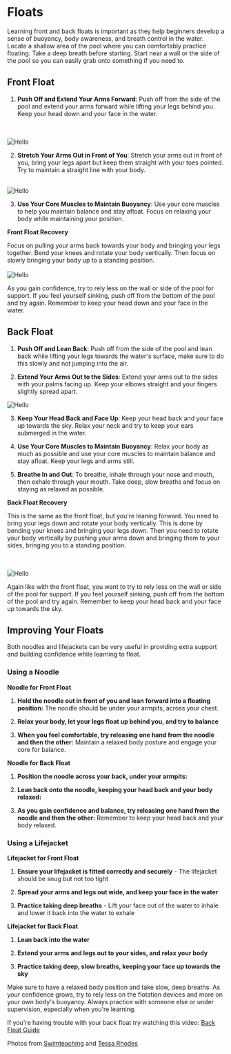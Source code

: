 
# Floats

Learning front and back floats is important as they help beginners develop a sense of buoyancy, body awareness, and breath control in the water. Locate a shallow area of the pool where you can comfortably practice floating. Take a deep breath before starting. Start near a wall or the side of the pool so you can easily grab onto something if you need to.

## Front Float

1. **Push Off and Extend Your Arms Forward**: Push off from the side of the pool and extend your arms forward while lifting your legs behind you. Keep your head down and your face in the water.

<br></br>
<Image src="/images/frontwall.jpg" alt="Hello" width={400} height={400} />

2. **Stretch Your Arms Out in Front of You**: Stretch your arms out in front of you, bring your legs apart but keep them straight with your toes pointed. Try to maintain a straight line with your body.
<br></br>
<Image src="/images/frontfloat.jpg" alt="Hello" width={400} height={400} />

3. **Use Your Core Muscles to Maintain Buoyancy**: Use your core muscles to help you maintain balance and stay afloat. Focus on relaxing your body while maintaining your position.

**Front Float Recovery**

Focus on pulling your arms back towards your body and bringing your legs together. Bend your knees and rotate your body vertically. Then focus on slowly bringing your body up to a standing position.
<br></br>
<Image src="/images/frontrecovery.jpg" alt="Hello" width={600} height={600} />



As you gain confidence, try to rely less on the wall or side of the pool for support. If you feel yourself sinking, push off from the bottom of the pool and try again. Remember to keep your head down and your face in the water.

## Back Float

1. **Push Off and Lean Back**: Push off from the side of the pool and lean back while lifting your legs towards the water's surface, make sure to do this slowly and not jumping into the air.

2. **Extend Your Arms Out to the Sides**: Extend your arms out to the sides with your palms facing up. Keep your elbows straight and your fingers slightly spread apart.

<Image src="/images/backfloat.jpg" alt="Hello" width={400} height={400} />

3. **Keep Your Head Back and Face Up**: Keep your head back and your face up towards the sky. Relax your neck and try to keep your ears submerged in the water.

4. **Use Your Core Muscles to Maintain Buoyancy**: Relax your body as much as possible and use your core muscles to maintain balance and stay afloat. Keep your legs and arms still.

5. **Breathe In and Out**: To breathe, inhale through your nose and mouth, then exhale through your mouth. Take deep, slow breaths and focus on staying as relaxed as possible.

**Back Float Recovery**

This is the same as the front float, but you're leaning forward. You need to bring your legs down and rotate your body vertically. This is done by bending your knees and bringing your legs down. Then you need to rotate your body vertically by pushing your arms down and bringing them to your sides, bringing you to a standing position.

<br></br>
<Image src="/images/backrecovery.jpg" alt="Hello" width={600} height={600} />

Again like with the front float, you want to try to rely less on the wall or side of the pool for support. If you feel yourself sinking, push off from the bottom of the pool and try again. Remember to keep your head back and your face up towards the sky.

## Improving Your Floats

Both noodles and lifejackets can be very useful in providing extra support and building confidence while learning to float. 

### Using a Noodle

**Noodle for Front Float**

1. **Hold the noodle out in front of you and lean forward into a floating position:** The noodle should be under your armpits, across your chest. 

2. **Relax your body, let your legs float up behind you, and try to balance** 

3. **When you feel comfortable, try releasing one hand from the noodle and then the other:** Maintain a relaxed body posture and engage your core for balance.

**Noodle for Back Float**

1. **Position the noodle across your back, under your armpits:**

2. **Lean back onto the noodle, keeping your head back and your body relaxed:**

3. **As you gain confidence and balance, try releasing one hand from the noodle and then the other:** Remember to keep your head back and your body relaxed. 

### Using a Lifejacket

**Lifejacket for Front Float**

1. **Ensure your lifejacket is fitted correctly and securely** - The lifejacket should be snug but not too tight

2. **Spread your arms and legs out wide, and keep your face in the water** 

3. **Practice taking deep breaths** - Lift your face out of the water to inhale and lower it back into the water to exhale

**Lifejacket for Back Float**

1. **Lean back into the water**

2. **Extend your arms and legs out to your sides, and relax your body**

3. **Practice taking deep, slow breaths, keeping your face up towards the sky**

Make sure to have a relaxed body position and take slow, deep breaths. As your confidence grows, try to rely less on the flotation devices and more on your own body's buoyancy. Always practice with someone else or under supervision, especially when you're learning.

If you're having trouble with your back float try watching this video: [Back Float Guide](https://www.youtube.com/watch?v=Xg6r3QcHjCk)

Photos from [Swimteaching](https://www.swimteaching.com/2008/03/learn-to-swim-101-recovering-from-that.html?m=1) and [Tessa Rhodes](https://www.tessarhodes.com/)     